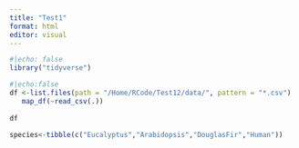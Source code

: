 ```yaml
---
title: "Test1"
format: html
editor: visual
---
```


```r
#|echo: false
library("tidyverse")

```

```r
#|echo:false
df <-list.files(path = "/Home/RCode/Test12/data/", pattern = "*.csv") |>
   map_df(~read_csv(.))
 
df


```
```r
species<-tibble(c("Eucalyptus","Arabidopsis","DouglasFir","Human"))

```


